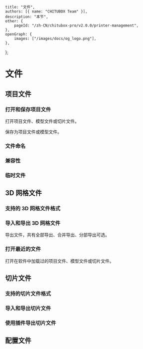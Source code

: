 
	title: "文件",
	authors: [{ name: "CHITUBOX Team" }],
	description: "本节",
	other: {
		pageId: "/zh-CN/chitubox-pro/v2.0.0/printer-management",
	},
	openGraph: {
		images: ["/images/docs/og_logo.png"],
	},
};

# 文件

## 项目文件

### 打开和保存项目文件

<ChituboxOpenIcon /> 打开项目文件、模型文件或切片文件。

<ChituboxSaveIcon /> 保存为项目文件或模型文件。

### 文件命名

### 兼容性

### 临时文件

## 3D 网格文件

### 支持的 3D 网格文件格式

### 导入和导出 3D 网格文件

<ExportIcon /> 导出文件，共有全部导出、合并导出、分部导出可选。

### 打开最近的文件

<HistoryIcon /> 打开在软件中加载过的项目文件、模型文件或切片文件。

## 切片文件

### 支持的切片文件格式

### 导入和导出切片文件

### 使用插件导出切片文件

## 配置文件
